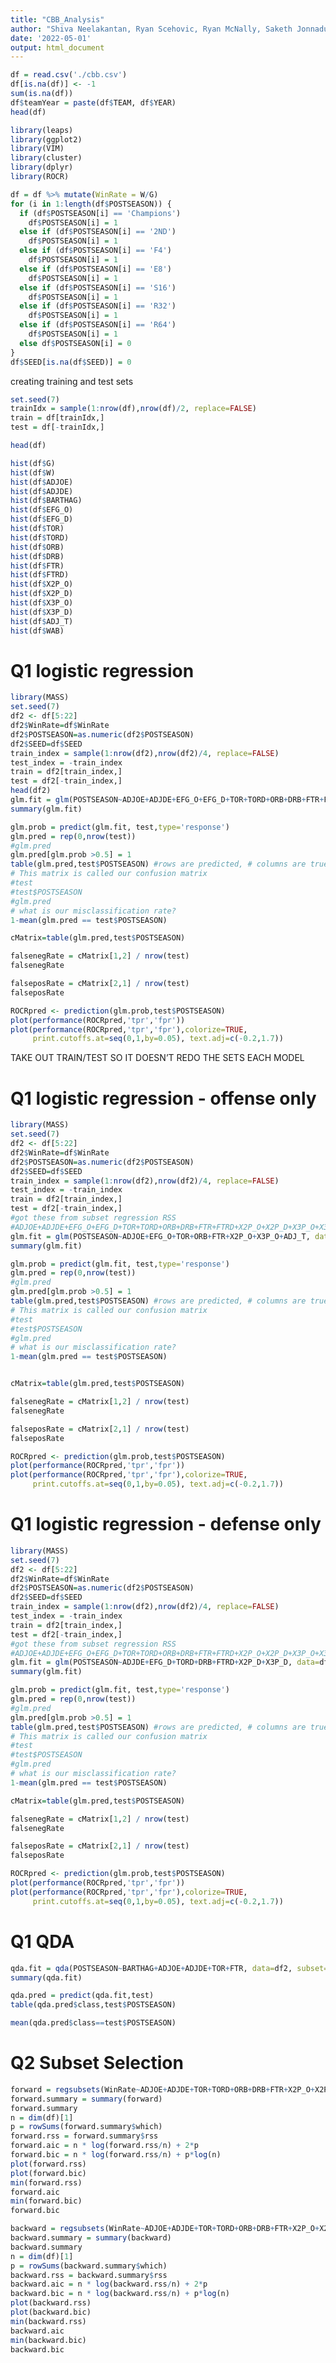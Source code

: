 ```yaml
---
title: "CBB_Analysis"
author: "Shiva Neelakantan, Ryan Scehovic, Ryan McNally, Saketh Jonnadula"
date: '2022-05-01'
output: html_document
---
```


```r
df = read.csv('./cbb.csv')
df[is.na(df)] <- -1
sum(is.na(df))
df$teamYear = paste(df$TEAM, df$YEAR)
head(df)
```

```r
library(leaps)
library(ggplot2)
library(VIM)
library(cluster)
library(dplyr)
library(ROCR)
```

```r
df = df %>% mutate(WinRate = W/G)
for (i in 1:length(df$POSTSEASON)) {
  if (df$POSTSEASON[i] == 'Champions')
    df$POSTSEASON[i] = 1
  else if (df$POSTSEASON[i] == '2ND')
    df$POSTSEASON[i] = 1
  else if (df$POSTSEASON[i] == 'F4')
    df$POSTSEASON[i] = 1
  else if (df$POSTSEASON[i] == 'E8')
    df$POSTSEASON[i] = 1
  else if (df$POSTSEASON[i] == 'S16')
    df$POSTSEASON[i] = 1
  else if (df$POSTSEASON[i] == 'R32')
    df$POSTSEASON[i] = 1
  else if (df$POSTSEASON[i] == 'R64')
    df$POSTSEASON[i] = 1
  else df$POSTSEASON[i] = 0
}
df$SEED[is.na(df$SEED)] = 0
```

creating training and test sets
```r
set.seed(7)
trainIdx = sample(1:nrow(df),nrow(df)/2, replace=FALSE)
train = df[trainIdx,]
test = df[-trainIdx,]

```
```r
head(df)

hist(df$G)
hist(df$W)
hist(df$ADJOE)
hist(df$ADJDE)
hist(df$BARTHAG)
hist(df$EFG_O)
hist(df$EFG_D)
hist(df$TOR)
hist(df$TORD)
hist(df$ORB)
hist(df$DRB)
hist(df$FTR)
hist(df$FTRD)
hist(df$X2P_O)
hist(df$X2P_D)
hist(df$X3P_O)
hist(df$X3P_D)
hist(df$ADJ_T)
hist(df$WAB)
```

# Q1 logistic regression
```r
library(MASS)
set.seed(7)
df2 <- df[5:22]
df2$WinRate=df$WinRate
df2$POSTSEASON=as.numeric(df2$POSTSEASON)
df2$SEED=df$SEED
train_index = sample(1:nrow(df2),nrow(df2)/4, replace=FALSE)
test_index = -train_index
train = df2[train_index,]
test = df2[-train_index,]
head(df2)
glm.fit = glm(POSTSEASON~ADJOE+ADJDE+EFG_O+EFG_D+TOR+TORD+ORB+DRB+FTR+FTRD+X2P_O+X2P_D+X3P_O+X3P_D+ADJ_T, data=df2, subset=train_index, family='binomial')
summary(glm.fit)
```

```r
glm.prob = predict(glm.fit, test,type='response') 
glm.pred = rep(0,nrow(test))
#glm.pred
glm.pred[glm.prob >0.5] = 1
table(glm.pred,test$POSTSEASON) #rows are predicted, # columns are true 
# This matrix is called our confusion matrix
#test
#test$POSTSEASON
#glm.pred
# what is our misclassification rate? 
1-mean(glm.pred == test$POSTSEASON)

cMatrix=table(glm.pred,test$POSTSEASON)

falsenegRate = cMatrix[1,2] / nrow(test)
falsenegRate

falseposRate = cMatrix[2,1] / nrow(test)
falseposRate

ROCRpred <- prediction(glm.prob,test$POSTSEASON)
plot(performance(ROCRpred,'tpr','fpr'))
plot(performance(ROCRpred,'tpr','fpr'),colorize=TRUE,
     print.cutoffs.at=seq(0,1,by=0.05), text.adj=c(-0.2,1.7))
```


TAKE OUT TRAIN/TEST SO IT DOESN'T REDO THE SETS EACH MODEL

# Q1 logistic regression - offense only
```r
library(MASS)
set.seed(7)
df2 <- df[5:22]
df2$WinRate=df$WinRate
df2$POSTSEASON=as.numeric(df2$POSTSEASON)
df2$SEED=df$SEED
train_index = sample(1:nrow(df2),nrow(df2)/4, replace=FALSE)
test_index = -train_index
train = df2[train_index,]
test = df2[-train_index,]
#got these from subset regression RSS
#ADJOE+ADJDE+EFG_O+EFG_D+TOR+TORD+ORB+DRB+FTR+FTRD+X2P_O+X2P_D+X3P_O+X3P_D+ADJ_T
glm.fit = glm(POSTSEASON~ADJOE+EFG_O+TOR+ORB+FTR+X2P_O+X3P_O+ADJ_T, data=df2, subset=train_index, family='binomial')
summary(glm.fit)

glm.prob = predict(glm.fit, test,type='response') 
glm.pred = rep(0,nrow(test))
#glm.pred
glm.pred[glm.prob >0.5] = 1
table(glm.pred,test$POSTSEASON) #rows are predicted, # columns are true 
# This matrix is called our confusion matrix
#test
#test$POSTSEASON
#glm.pred
# what is our misclassification rate? 
1-mean(glm.pred == test$POSTSEASON)


cMatrix=table(glm.pred,test$POSTSEASON)

falsenegRate = cMatrix[1,2] / nrow(test)
falsenegRate

falseposRate = cMatrix[2,1] / nrow(test)
falseposRate

ROCRpred <- prediction(glm.prob,test$POSTSEASON)
plot(performance(ROCRpred,'tpr','fpr'))
plot(performance(ROCRpred,'tpr','fpr'),colorize=TRUE,
     print.cutoffs.at=seq(0,1,by=0.05), text.adj=c(-0.2,1.7))
```


# Q1 logistic regression - defense only
```r
library(MASS)
set.seed(7)
df2 <- df[5:22]
df2$WinRate=df$WinRate
df2$POSTSEASON=as.numeric(df2$POSTSEASON)
df2$SEED=df$SEED
train_index = sample(1:nrow(df2),nrow(df2)/4, replace=FALSE)
test_index = -train_index
train = df2[train_index,]
test = df2[-train_index,]
#got these from subset regression RSS
#ADJOE+ADJDE+EFG_O+EFG_D+TOR+TORD+ORB+DRB+FTR+FTRD+X2P_O+X2P_D+X3P_O+X3P_D+ADJ_T
glm.fit = glm(POSTSEASON~ADJDE+EFG_D+TORD+DRB+FTRD+X2P_D+X3P_D, data=df2, subset=train_index, family='binomial')
summary(glm.fit)

glm.prob = predict(glm.fit, test,type='response') 
glm.pred = rep(0,nrow(test))
#glm.pred
glm.pred[glm.prob >0.5] = 1
table(glm.pred,test$POSTSEASON) #rows are predicted, # columns are true 
# This matrix is called our confusion matrix
#test
#test$POSTSEASON
#glm.pred
# what is our misclassification rate? 
1-mean(glm.pred == test$POSTSEASON)

cMatrix=table(glm.pred,test$POSTSEASON)

falsenegRate = cMatrix[1,2] / nrow(test)
falsenegRate

falseposRate = cMatrix[2,1] / nrow(test)
falseposRate

ROCRpred <- prediction(glm.prob,test$POSTSEASON)
plot(performance(ROCRpred,'tpr','fpr'))
plot(performance(ROCRpred,'tpr','fpr'),colorize=TRUE,
     print.cutoffs.at=seq(0,1,by=0.05), text.adj=c(-0.2,1.7))
```


# Q1 QDA
```r
qda.fit = qda(POSTSEASON~BARTHAG+ADJOE+ADJDE+TOR+FTR, data=df2, subset=train_index)
summary(qda.fit)

qda.pred = predict(qda.fit,test)
table(qda.pred$class,test$POSTSEASON)

mean(qda.pred$class==test$POSTSEASON)
```

# Q2 Subset Selection
```r
forward = regsubsets(WinRate~ADJOE+ADJDE+TOR+TORD+ORB+DRB+FTR+X2P_O+X2P_D+X3P_O+X3P_D+ADJ_T, data=df, nvmax=24, method='forward')
forward.summary = summary(forward)
forward.summary
n = dim(df)[1]
p = rowSums(forward.summary$which)
forward.rss = forward.summary$rss
forward.aic = n * log(forward.rss/n) + 2*p
forward.bic = n * log(forward.rss/n) + p*log(n)
plot(forward.rss)
plot(forward.bic)
min(forward.rss)
forward.aic
min(forward.bic)
forward.bic
```

```r
backward = regsubsets(WinRate~ADJOE+ADJDE+TOR+TORD+ORB+DRB+FTR+X2P_O+X2P_D+X3P_O+X3P_D+ADJ_T, data=df, nvmax=24, method='backward')
backward.summary = summary(backward)
backward.summary
n = dim(df)[1]
p = rowSums(backward.summary$which)
backward.rss = backward.summary$rss
backward.aic = n * log(backward.rss/n) + 2*p
backward.bic = n * log(backward.rss/n) + p*log(n)
plot(backward.rss)
plot(backward.bic)
min(backward.rss)
backward.aic
min(backward.bic)
backward.bic
```
